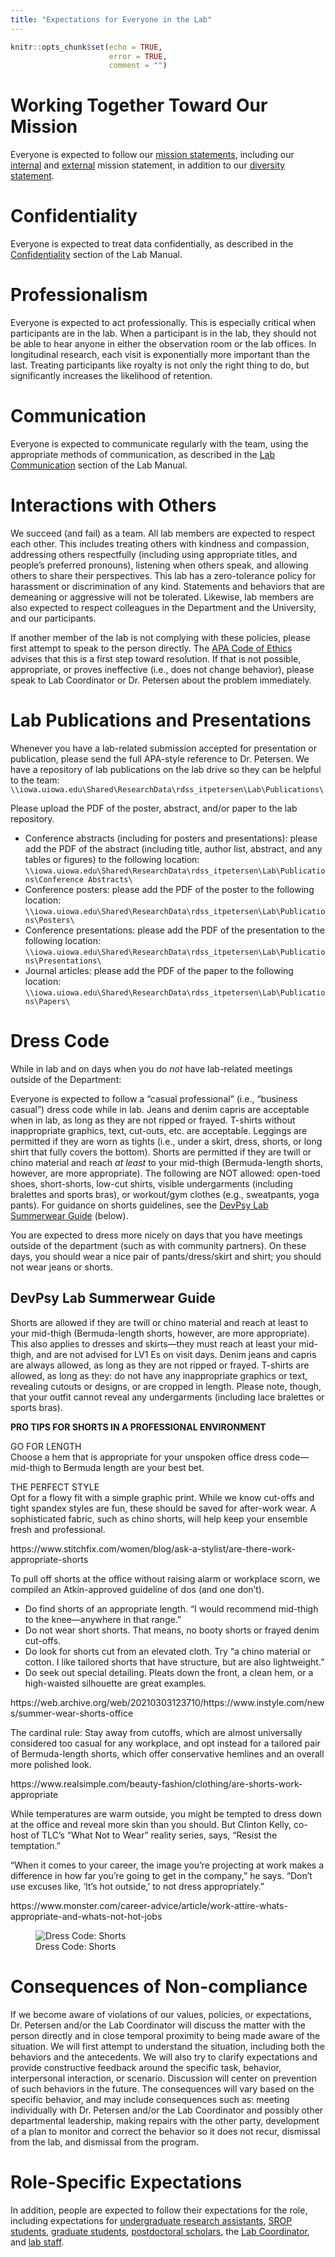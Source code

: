 ```yaml
---
title: "Expectations for Everyone in the Lab"
---
```


```r
knitr::opts_chunk$set(echo = TRUE,
                      error = TRUE,
                      comment = "")
```

# Working Together Toward Our Mission {#mission}

Everyone is expected to follow our [mission statements](manual.html#missionStatement), including our [internal](manual.html#missionStatement-internal) and [external](manual.html#missionStatement-external) mission statement, in addition to our [diversity statement](manual.html#diversityStatement).

# Confidentiality {#confidentiality}

Everyone is expected to treat data confidentially, as described in the [Confidentiality](manual.html#confidentiality) section of the Lab Manual.

# Professionalism {#professionalism}

Everyone is expected to act professionally.
This is especially critical when participants are in the lab.
When a participant is in the lab, they should not be able to hear anyone in either the observation room or the lab offices.
In longitudinal research, each visit is exponentially more important than the last.
Treating participants like royalty is not only the right thing to do, but significantly increases the likelihood of retention.

# Communication {#communication}

Everyone is expected to communicate regularly with the team, using the appropriate methods of communication, as described in the [Lab Communication](manual.html#labCommunication) section of the Lab Manual.

# Interactions with Others {#interactions}

We succeed (and fail) as a team.
All lab members are expected to respect each other.
This includes treating others with kindness and compassion, addressing others respectfully (including using appropriate titles, and people's preferred pronouns), listening when others speak, and allowing others to share their perspectives.
This lab has a zero-tolerance policy for harassment or discrimination of any kind.
Statements and behaviors that are demeaning or aggressive will not be tolerated.
Likewise, lab members are also expected to respect colleagues in the Department and the University, and our participants.

If another member of the lab is not complying with these policies, please first attempt to speak to the person directly.
The [APA Code of Ethics](https://www.apa.org/ethics/code) advises that this is a first step toward resolution.
If that is not possible, appropriate, or proves ineffective (i.e., does not change behavior), please speak to Lab Coordinator or Dr. Petersen about the problem immediately.

# Lab Publications and Presentations {#labPublications}

Whenever you have a lab-related submission accepted for presentation or publication, please send the full APA-style reference to Dr. Petersen.
We have a repository of lab publications on the lab drive so they can be helpful to the team:
`\\iowa.uiowa.edu\Shared\ResearchData\rdss_itpetersen\Lab\Publications\`

Please upload the PDF of the poster, abstract, and/or paper to the lab repository.

- Conference abstracts (including for posters and presentations): please add the PDF of the abstract (including title, author list, abstract, and any tables or figures) to the following location:
`\\iowa.uiowa.edu\Shared\ResearchData\rdss_itpetersen\Lab\Publications\Conference Abstracts\`
- Conference posters: please add the PDF of the poster to the following location:
`\\iowa.uiowa.edu\Shared\ResearchData\rdss_itpetersen\Lab\Publications\Posters\`
- Conference presentations: please add the PDF of the presentation to the following location:
`\\iowa.uiowa.edu\Shared\ResearchData\rdss_itpetersen\Lab\Publications\Presentations\`
- Journal articles: please add the PDF of the paper to the following location:
`\\iowa.uiowa.edu\Shared\ResearchData\rdss_itpetersen\Lab\Publications\Papers\`

# Dress Code {#dressCode}

While in lab and on days when you do *not* have lab-related meetings outside of the Department:

Everyone is expected to follow a "casual professional" (i.e., "business casual") dress code while in lab.
Jeans and denim capris are acceptable when in lab, as long as they are not ripped or frayed.
T-shirts without inappropriate graphics, text, cut-outs, etc. are acceptable.
Leggings are permitted if they are worn as tights (i.e., under a skirt, dress, shorts, or long shirt that fully covers the bottom).
Shorts are permitted if they are twill or chino material and reach *at least* to your mid-thigh (Bermuda-length shorts, however, are more appropriate).
The following are NOT allowed: open-toed shoes, short-shorts, low-cut shirts, visible undergarments (including bralettes and sports bras), or workout/gym clothes (e.g., sweatpants, yoga pants).
For guidance on shorts guidelines, see the [DevPsy Lab Summerwear Guide](#summerwear) (below).

You are expected to dress more nicely on days that you have meetings outside of the department (such as with community partners).
On these days, you should wear a nice pair of pants/dress/skirt and shirt; you should not wear jeans or shorts.

## DevPsy Lab Summerwear Guide {#summerwear}

Shorts are allowed if they are twill or chino material and reach at least to your mid-thigh (Bermuda-length shorts, however, are more appropriate).
This also applies to dresses and skirts—they must reach at least your mid-thigh, and are not advised for LV1 Es on visit days.
Denim jeans and capris are always allowed, as long as they are not ripped or frayed.
T-shirts are allowed, as long as they: do not have any inappropriate graphics or text, revealing cutouts or designs, or are cropped in length.
Please note, though, that your outfit cannot reveal any undergarments (including lace bralettes or sports bras).

**PRO TIPS FOR SHORTS IN A PROFESSIONAL ENVIRONMENT**

GO FOR LENGTH\
Choose a hem that is appropriate for your unspoken office dress code— mid-thigh to Bermuda length are your best bet.

THE PERFECT STYLE\
Opt for a flowy fit with a simple graphic print.
While we know cut-offs and tight spandex styles are fun, these should be saved for after-work wear.
A sophisticated fabric, such as chino shorts, will help keep your ensemble fresh and professional.

https://www.stitchfix.com/women/blog/ask-a-stylist/are-there-work-appropriate-shorts

To pull off shorts at the office without raising alarm or workplace scorn, we compiled an Atkin-approved guideline of dos (and one don't).

- Do find shorts of an appropriate length.
"I would recommend mid-thigh to the knee—anywhere in that range."
- Do not wear short shorts.
That means, no booty shorts or frayed denim cut-offs.
- Do look for shorts cut from an elevated cloth.
Try "a chino material or cotton.
I like tailored shorts that have structure, but are also lightweight."
- Do seek out special detailing.
Pleats down the front, a clean hem, or a high-waisted silhouette are great examples.

https://web.archive.org/web/20210303123710/https://www.instyle.com/news/summer-wear-shorts-office

The cardinal rule: Stay away from cutoffs, which are almost universally considered too casual for any workplace, and opt instead for a tailored pair of Bermuda-length shorts, which offer conservative hemlines and an overall more polished look.

https://www.realsimple.com/beauty-fashion/clothing/are-shorts-work-appropriate

While temperatures are warm outside, you might be tempted to dress down at the office and reveal more skin than you should.
But Clinton Kelly, co-host of TLC's "What Not to Wear" reality series, says, "Resist the temptation."

"When it comes to your career, the image you're projecting at work makes a difference in how far you're going to get in the company," he says.
"Don't use excuses like, 'It's hot outside,' to not dress appropriately."

https://www.monster.com/career-advice/article/work-attire-whats-appropriate-and-whats-not-hot-jobs

![Dress Code: Shorts](images/dressCode_shorts.png)

# Consequences of Non-compliance {#noncompliance}

If we become aware of violations of our values, policies, or expectations, Dr. Petersen and/or the Lab Coordinator will discuss the matter with the person directly and in close temporal proximity to being made aware of the situation.
We will first attempt to understand the situation, including both the behaviors and the antecedents.
We will also try to clarify expectations and provide constructive feedback around the specific task, behavior, interpersonal interaction, or scenario.
Discussion will center on prevention of such behaviors in the future.
The consequences will vary based on the specific behavior, and may include consequences such as: meeting individually with Dr. Petersen and/or the Lab Coordinator and possibly other departmental leadership, making repairs with the other party, development of a plan to monitor and correct the behavior so it does not recur, dismissal from the lab, and dismissal from the program.

# Role-Specific Expectations {#roles}

In addition, people are expected to follow their expectations for the role, including expectations for [undergraduate research assistants](expectations-undergradRA.html), [SROP students](expectations-SROP.html), [graduate students](expectations-gradStudent.html), [postdoctoral scholars](expectations-postdoc.html), the [Lab Coordinator](expectations-labCoordinator.html), and [lab staff](expectations-labStaff.html).

